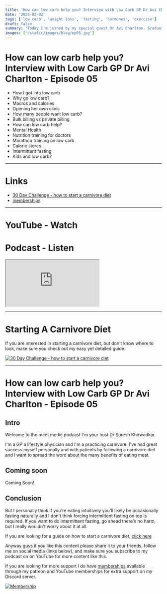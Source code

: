 ```yaml
---
title: 'How can low carb help you? Interview with Low Carb GP Dr Avi Charlton - Episode 05'
date: '2023-02-02'
tags: ['low carb', 'weight loss', 'fasting', 'hormones', 'exercise']
draft: false
summary: "Today I'm joined by my special guest Dr Avi Charlton. Graduating from Melbourne University in 2000, Dr Charlton has over 20 years experience as a doctor and is the founder of The Melbourne Low Carb Clinic, a GP specialist clinic promoting healthy nutrition and lifestyle, through video and face to face consultations. "
images: ['/static/images/blog/ep05.jpg']
---
```


# How can low carb help you? Interview with Low Carb GP Dr Avi Charlton - Episode 05

- How I got into low carb
- Why go low carb?
- Macros and calories
- Opening her own clinic
- How many people want low carb?
- Bulk billing vs private billing
- How can low carb help?
- Mental Health
- Nutrition training for doctors
- Marathon training on low carb
- Calorie stores
- Intermittent fasting
- Kids and low carb?

---

# Links

- [30 Day Challenge - how to start a carnivore diet](https://bit.ly/3lSmkji)
- [memberships](/community)

---

# YouTube - Watch

<YouTubeEmbed videoId="LVL5iumUDCY" />

# Podcast - Listen

<iframe
  title="podcast"
  className="mb-2 h-60 w-full rounded-3xl py-2"
  src="https://player.captivate.fm/episode/2626b197-5080-48a7-8a59-49736e20ad5d"
></iframe>

---

# Starting A Carnivore Diet

If you are interested in starting a carnivore diet, but don't know where to look, make sure you check out my easy yet detailed guide.

[![30 Day Challenge - how to start a carnivore diet](/static/images/blog/30daychallenge.webp)](https://bit.ly/3lSmkji)

---

# How can low carb help you? Interview with Low Carb GP Dr Avi Charlton - Episode 05

## Intro

Welcome to the meet medic podcast I'm
your host Dr Suresh Khirwadkar.

I'm a GP a lifestyle physician and I'm a
practicing carnivore.
I've had great success myself personally
and with patients by following a
carnivore diet
and I want to spread the word about the
many benefits of eating meat.

## Coming soon

Coming Soon!

## Conclusion

But I personally think
if you're eating intuitively
you'll likely be occasionally fasting
naturally and I don't think forcing
intermittent fasting on top
is required. If you want to do intermittent fasting,
go ahead there's no harm, but
I really wouldn't worry about it at all.

If you are looking for a guide on how to start a carnivore diet, [click here](https://bit.ly/3lSmkji)

Anyway guys if you like this content please share it to your friends, follow me on social media (links below), and
make sure you subscribe to my podcast on on YouTube for more content like this.

If you are looking for more support I do
have [memberships](/community) available through my
patreon and YouTube memberships for
extra support on my Discord server.

[![Membership](/static/images/blog/membership.png)](https://bit.ly/42Qswb9)
